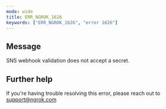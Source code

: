 ```yaml
---
mode: wide
title: ERR_NGROK_1626
keywords: ["ERR_NGROK_1626", "error 1626"]
---
```


## Message

SNS webhook validation does not accept a secret.

## Further help

If you're having trouble resolving this error, please reach out to [support@ngrok.com](mailto:support@ngrok.com?subject=Help%20with%20ERR_NGROK_1626)

